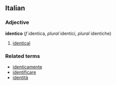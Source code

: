 ==Italian==
===Adjective===
'''identico''' (''f'' identica, ''plural'' identici, ''plural'' identiche)

# [[identical]]

===Related terms===
*[[identicamente]]
*[[identificare]]
*[[identità]]
